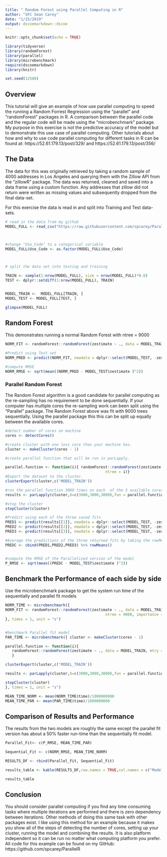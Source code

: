 ```yaml
---
title: " Random Forest using Parallel Computing in R"
author: "SFC Sean Carey"
date: "1/15/2019"
output: dscoemarkdown::dscoe
---
```


```r
knitr::opts_chunk$set(echo = TRUE)

library(tidyverse)
library(randomForest)
library(parallel)
library(microbenchmark)
require(dscoemarkdown)
library(knitr)

set.seed(12580)


```

## Overview

This tutorial will give an example of how use parallel computing to speed  the running a Random Forrest Regression using the "parallel" and "randomForest" packages in R. A comparison between the parallel code and the regular code will be made using the "microbenchmark" package. My purpose in this exercise is not the  predictive accuracy of the model but to demonstrate this use case of parallel computing. Other tutorials about how and why to use code parallel computing for different tasks in R can be found at: https://52.61.179.13/post/329/   and   https://52.61.179.13/post/356/ 



## The Data

   The data for this  was originally retrieved by taking a random sample of 4000 addresses in Los Angeles and querying them with the Zillow API from the "zillowR" package. The data was returned, cleaned and saved into a data frame using a custom function.  Any addresses that zillow did not return were written as missing values and subsequently dropped from the final data-set. 
   
   For this exercise the data is read in and split into Training and Test data-sets. 

```r

# read in the data from my github
MODEL_FULL <- read_csv("https://raw.githubusercontent.com/spcarey/ParallelR/master/MODEL_FULL.csv")



#change "Use_Code" to a categorical variable
MODEL_FULL$Use_Code <- as.factor(MODEL_FULL$Use_Code)



# split the data set into testing and training 

TRAIN <- sample(1:nrow(MODEL_FULL), size = nrow(MODEL_FULL)*0.8)
TEST <- dplyr::setdiff(1:nrow(MODEL_FULL), TRAIN)


MODEL_TRAIN <-  MODEL_FULL[TRAIN, ]
MODEL_TEST <- MODEL_FULL[TEST, ]

glimpse(MODEL_FULL)


```

## Random Forest 

  This demonstrates running a normal Random Forest with ntree = 9000

```r
NORM_FIT <- randomForest::randomForest(zestimate ~ ., data = MODEL_TRAIN, mtry = (ncol(MODEL_TRAIN) - 1)/3, ntree = 9000)

#Predict using Test set
NORM_PRED <- predict(NORM_FIT, newdata = dplyr::select(MODEL_TEST, -zestimate))

#compute RMSE
NORM_RMSE <- sqrt(mean((NORM_PRED - MODEL_TEST$zestimate )^2))


```

### Parallel Random Forest

 The Random Forest algorithm is a good candidate for parallel computing as the re-sampling has no requirement to be done sequentially. If your computer has multiple cores the re-sampling work can been split using the "Parallel" package. The Random Forest above was fit with 9000 trees sequentially. Using the parallel package this this can be split up equally between the available cores. 


```r
#detect number of cores on machine
cores <- detectCores()

#create cluster with one less core than your machine has.
cluster <- makeCluster(cores - 1)

#create parallel function that will be run in parLapply. 

parallel.function <- function(i){ randomForest::randomForest(zestimate ~ ., data = MODEL_TRAIN, mtry = (ncol(MODEL_TRAIN) - 1)/3, 
											 ntree = i)}
#Export the dataset to the cluster.
clusterExport(cluster,c('MODEL_TRAIN'))

#run the parallel function 3000 times on each  of the 3 available cores.
results <- parLapply(cluster,X=c(3000,3000,3000),fun = parallel.function)

#stop the cluster
stopCluster(cluster)

#Predict using each of the three saved fits
PRED1 <- predict(results[[1]], newdata = dplyr::select(MODEL_TEST, -zestimate))
PRED2 <- predict(results[[2]], newdata = dplyr::select(MODEL_TEST, -zestimate))
PRED3 <- predict(results[[3]], newdata = dplyr::select(MODEL_TEST, -zestimate))

#Average the predictions of the three returned fits by taking the rowMeans()
PREDC <- cbind(PRED1,PRED2,PRED3) %>% rowMeans()


#compute the RMSE of the Parallelized version of the model
P_RMSE <- sqrt(mean((PREDC - MODEL_TEST$zestimate )^2))
```

## Benchmark the Performance of each side by side  
 
  Use the microbenchmark package to get the system run time of the sequentially  and parallel fit models

```r
NORM_TIME <- microbenchmark({
NORM_FIT <- randomForest::randomForest(zestimate ~ ., data = MODEL_TRAIN, mtry = ncol(MODEL_TRAIN) - 1, 
											 ntree = 9000, importance = TRUE)
}, times = 1, unit = "s")


#benchmark Parallel fit model
PAR_TIME <- microbenchmark({ cluster <- makeCluster(cores - 1)

parallel.function <- function(i){ 
   randomForest::randomForest(zestimate ~ ., data = MODEL_TRAIN, mtry = ncol(MODEL_TRAIN) - 1, ntree = i, importance = TRUE)
   }

clusterExport(cluster,c('MODEL_TRAIN'))

results <- parLapply(cluster,X=c(3000,3000,3000),fun = parallel.function)

stopCluster(cluster)  
}, times = 1, unit = "s")

MEAN_TIME_NORM <- mean(NORM_TIME$time)/1000000000
MEAN_TIME_PAR <- mean(PAR_TIME$time)/1000000000
```
## Comparison of Results and Performance  

The results from the two models are roughly the same except the parallel fit version has about a 50% faster run-time than the sequentially fit model. 

```r
Parallel_Fit<- c(P_RMSE, MEAN_TIME_PAR)

Sequential_Fit <- c(NORM_RMSE, MEAN_TIME_NORM)

RESULTS_DF <- rbind(Parallel_Fit, Sequential_Fit)

results_table <- kable(RESULTS_DF,row.names = TRUE,col.names = c("Model RMSE","Run Time Seconds"))

results_table
```

## Conclusion  

 You should consider parallel computing if you find any time consuming tasks where multiple iterations are performed and there is zero dependency between iterations.  Other methods of doing this same task with other packages exist. I like using this method for an example because it makes you show all of the steps of detecting the number of cores, setting up your cluster, running the model and combining the results. It is also platform independent so it can be run no matter what computing platform you prefer. All code for this example can be found on my GitHub: https://github.com/spcarey/ParallelR
